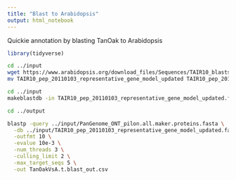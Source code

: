 ```yaml
---
title: "Blast to Arabidopsis"
output: html_notebook
---
```


Quickie annotation by blasting TanOak to Arabidopsis

```r
library(tidyverse)
```


```bash
cd ../input
wget https://www.arabidopsis.org/download_files/Sequences/TAIR10_blastsets/TAIR10_pep_20110103_representative_gene_model_updated
mv TAIR10_pep_20110103_representative_gene_model_updated TAIR10_pep_20110103_representative_gene_model_updated.fa
```

```bash
cd ../input
makeblastdb -in TAIR10_pep_20110103_representative_gene_model_updated.fa -dbtype prot
```


```bash

cd ../output

blastp -query ../input/PanGenome_ONT_pilon.all.maker.proteins.fasta \
  -db ../input/TAIR10_pep_20110103_representative_gene_model_updated.fa \
  -outfmt 10 \
  -evalue 10e-3 \
  -num_threads 3 \
  -culling_limit 2 \
  -max_target_seqs 5 \
  -out TanOakVsA.t.blast_out.csv
```



